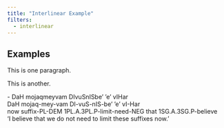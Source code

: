 ```yaml
---
title: "Interlinear Example"
filters:
  - interlinear
---
```


## Examples

This is one paragraph.

This is another.

::: {#klingon .ex}
| - DaH mojaqmeyvam DIvuSnISbe’ ’e’ vIHar
| DaH mojaq-mey-vam DI-vuS-nIS-be’ ’e’ vI-Har
| now suffix-PL-DEM 1PL.A.3PL.P-limit-need-NEG that 1SG.A.3SG.P-believe
| ‘I believe that we do not need to limit these suffixes now.’
:::

